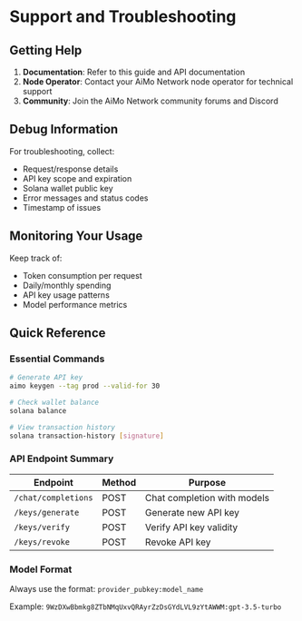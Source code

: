 # Support and Troubleshooting

## Getting Help

1. **Documentation**: Refer to this guide and API documentation
2. **Node Operator**: Contact your AiMo Network node operator for technical support
3. **Community**: Join the AiMo Network community forums and Discord

## Debug Information

For troubleshooting, collect:

- Request/response details
- API key scope and expiration
- Solana wallet public key
- Error messages and status codes
- Timestamp of issues

## Monitoring Your Usage

Keep track of:

- Token consumption per request
- Daily/monthly spending
- API key usage patterns
- Model performance metrics

## Quick Reference

### Essential Commands

```bash
# Generate API key
aimo keygen --tag prod --valid-for 30

# Check wallet balance
solana balance

# View transaction history
solana transaction-history [signature]
```

### API Endpoint Summary

| Endpoint | Method | Purpose |
|----------|--------|---------|
| `/chat/completions` | POST | Chat completion with models |
| `/keys/generate` | POST | Generate new API key |
| `/keys/verify` | POST | Verify API key validity |
| `/keys/revoke` | POST | Revoke API key |

### Model Format

Always use the format: `provider_pubkey:model_name`

Example: `9WzDXwBbmkg8ZTbNMqUxvQRAyrZzDsGYdLVL9zYtAWWM:gpt-3.5-turbo`
